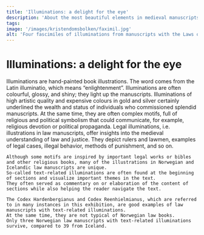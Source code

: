 ```yaml
---
title: 'Illuminations: a delight for the eye'
description: 'About the most beautiful elements in medieval manuscripts...'
tags:
image: '/images/kristendomsbolken/faximil.jpg'
alt: 'Four fascimiles of illuminations from manuscripts with the Laws of the Land.'
---
```



# Illuminations: a delight for the eye

<Container stil="initial side">
    Illuminations are hand-painted book illustrations. 
    The word comes from the Latin illuminatio, which means “enlightenment”. 
    Illuminations are often colourful, glossy, and shiny; they light up the manuscripts. 
    Illuminations of high artistic quality and expensive colours in gold and silver certainly underlined the wealth and status of individuals who commissioned splendid manuscripts. 
    At the same time, they are often complex motifs, full of religious and political symbolism that could communicate, for example, religious devotion or political propaganda. 
    Legal illuminations, i.e. 
    illustrations in law manuscripts, offer insights into the medieval understanding of law and justice. 
    They depict rulers and lawmen, examples of legal cases, illegal behavior, methods of punishment, and so on. 
    
    Although some motifs are inspired by important legal works or bibles and other religious books, many of the illustrations in Norwegian and Icelandic law manuscripts are unique. 
    So-called text-related illuminations are often found at the beginning of sections and visualize important themes in the text. 
    They often served as commentary on or elaboration of the content of sections while also helping the reader navigate the text. 
    
    The Codex Hardenbergianus and Codex Reenhielmianus, which are referred to in many instances in this exhibition, are good examples of law manuscripts with text-related illuminations. 
    At the same time, they are not typical of Norwegian law books. 
    Only three Norwegian law manuscripts with text-related illuminations survive, compared to 39 from Iceland.
</Container>

<Figure
    image="/images/kristendomsbolken/DigimanusHardenberg.jpg"
    title="An illumination from the Codex Hardenbergianus showing the king delivering the book of the Laws of the Land to a royal magistrate"
    alt="A manuskript illumination with an enthroned king who gives a book to a man who stands."
>
</Figure>
